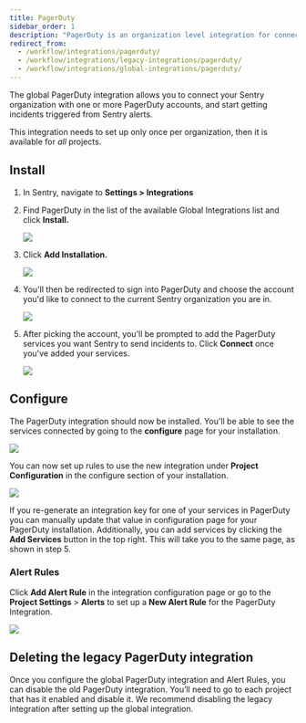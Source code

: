 ```yaml
---
title: PagerDuty
sidebar_order: 1
description: "PagerDuty is an organization level integration for connecting your Sentry organization with one or more PagerDuty accounts, and getting incidents triggered by Sentry alerts."
redirect_from:
  - /workflow/integrations/pagerduty/
  - /workflow/integrations/legacy-integrations/pagerduty/
  - /workflow/integrations/global-integrations/pagerduty/
---
```


The global PagerDuty integration allows you to connect your Sentry organization with one or more PagerDuty accounts, and start getting incidents triggered from Sentry alerts.

This integration needs to set up only once per organization, then it is available for _all_ projects.

## Install

1. In Sentry, navigate to **Settings > Integrations**

2. Find PagerDuty in the list of the available Global Integrations list and click **Install.**

   ![](pd_not_installed.png)

3. Click **Add Installation.**

   ![](pd_learn_more.png)

4. You'll then be redirected to sign into PagerDuty and choose the account you'd like to connect to the current Sentry organization you are in.

   ![](pd_account_picker.png)

5. After picking the account, you'll be prompted to add the PagerDuty services you want Sentry to send incidents to. Click **Connect** once you've added your services.

   ![](pd_add_services.png)

## Configure

The PagerDuty integration should now be installed. You'll be able to see the services connected by going to the **configure** page for your installation.

![](pd_installed.png)

You can now set up rules to use the new integration under **Project Configuration** in the configure section of your installation.

![](pd_org_configuration.png)

If you re-generate an integration key for one of your services in PagerDuty you can manually update that value in configuration page for your PagerDuty installation. Additionally, you can add services by clicking the **Add Services** button in the top right. This will take you to the same page, as shown in step 5.

### Alert Rules

Click **Add Alert Rule** in the integration configuration page or go to the **Project Settings** > **Alerts** to set up a **New Alert Rule** for the PagerDuty Integration.

![](pd_alert_rule.png)

## Deleting the legacy PagerDuty integration

Once you configure the global PagerDuty integration and Alert Rules, you can disable the old PagerDuty integration. You’ll need to go to each project that has it enabled and disable it. We recommend disabling the legacy integration after setting up the global integration.
